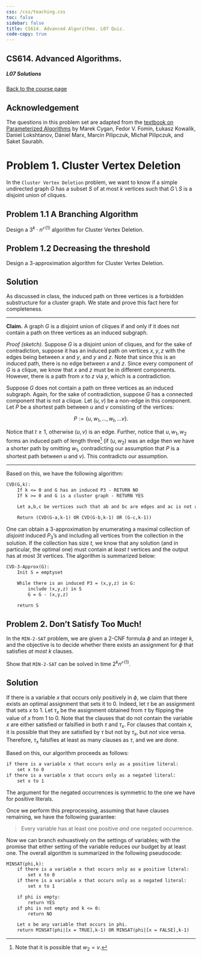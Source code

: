 ```yaml
---
css: /css/teaching.css
toc: false
sidebar: false
title: CS614. Advanced Algorithms. L07 Quiz.
code-copy: true
---
```


:::{.column-body-outset}

## CS614. Advanced Algorithms. 

##### L07 Solutions

[Back to the course page](../index.qmd)


:::{.callout-tip icon="false" minimal="true"}
# Acknowledgement

The questions in this problem set are adapted from the [textbook on Parameterized Algorithms](https://parameterized-algorithms.mimuw.edu.pl) by Marek Cygan, Fedor V. Fomin, Łukasz Kowalik, Daniel Lokshtanov, Dániel Marx, Marcin Pilipczuk, Michał Pilipczuk, and Saket Saurabh.
:::

:::{.callout-note icon="false"}

# Problem 1. Cluster Vertex Deletion

In the `Cluster Vertex Deletion` problem, we want to know if a simple undirected graph $G$ has a subset $S$ of at most $k$ vertices such that $G \setminus S$ is a disjoint union of cliques.


:::{.callout-note icon="false" minimal="true"}

# Problem 1.1 A Branching Algorithm

Design a $3^k \cdot n^{\mathcal{O}(1)}$ algorithm for Cluster Vertex Deletion.


:::

:::{.callout-note icon="false" minimal="true"}

# Problem 1.2 Decreasing the threshold

Design a $3$-approximation algorithm for Cluster Vertex Deletion.

:::

:::



:::{.callout-caution collapse="true" icon="false"} 

# Solution

As discussed in class, the induced path on three vertices is a forbidden substructure for a cluster graph. We state and prove this fact here for completeness.

---

**Claim.** A graph $G$ is a disjoint union of cliques if and only if it does not contain a path on three vertices as an induced subgraph.

_Proof (sketch)._ Suppose $G$ is a disjoint union of cliques, and for the sake of contradiction, suppose it has an induced path on vertices $x,y,z$ with the edges being between $x$ and $y$, and $y$ and $z$. Note that since this is an induced path, there is no edge between $x$ and $z$. Since every component of $G$ is a clique, we know that $x$ and $z$ must be in different components. However, there is a path from $x$ to $z$ via $y$, which is a contradiction.

Suppose $G$ does not contain a path on three vertices as an induced subgraph. Again, for the sake of contradiction, suppose $G$ has a connected component that is not a clique. Let $(u,v)$ be a non-edge in this component. Let $P$ be a shortest path between $u$ and $v$ consisting of the vertices:

$$P := \{u, w_1, \ldots, w_t, \ldots v\}.$$

Notice that $t \geqslant 1$, otherwise $(u,v)$ is an edge. Further, notice that $u, w_1, w_2$ forms an induced path of length three^[Note that it is possible that $w_2 = v$.] (if $(u,w_2)$ was an edge then we have a shorter path by omitting $w_1$, contradicting our assumption that $P$ is a shortest path between $u$ and $v$). This contradicts our assumption.

---

Based on this, we have the following algorithm:

```default
CVD(G,k):
    If k <= 0 and G has an induced P3 - RETURN NO
    If k >= 0 and G is a cluster graph - RETURN YES

    Let a,b,c be vertices such that ab and bc are edges and ac is not an edge.

    Return (CVD(G-a,k-1) OR CVD(G-b,k-1) OR (G-c,k-1))
```

One can obtain a $3$-approximation by enumerating a maximal collection of _disjoint_ induced $P_3$'s and including all vertices from the collection in the solution. If the collection has size $t$, we know that any solution (and in particular, the optimal one) must contain at _least_ $t$ vertices and the output has at most $3t$ vertices. The algorithm is summarized below:

```default
CVD-3-Approx(G):
    Init S = emptyset

    While there is an induced P3 = (x,y,z) in G:
        include (x,y,z) in S
        G = G - (x,y,z)

    return S
```
:::


:::{.callout-note icon="false"}

# Problem 2. Don't Satisfy Too Much!

In the `MIN-2-SAT` problem, we are given a 2-CNF formula $\phi$ and an integer $k$, and the objective is to decide whether there exists an assignment for $\phi$ that satisfies _at most_ $k$ clauses. 

Show that `MIN-2-SAT` can be solved in time $2^k n^{\mathcal{O}(1)}$.

:::



:::{.callout-caution collapse="true" icon="false"} 

# Solution

If there is a variable $x$ that occurs only positively in $\phi$, we claim that there exists an optimal assignment that sets it to $0$. Indeed, let $\tau$ be an assignment that sets $x$ to $1$. Let $\tau_x$ be the assignment obtained from $\tau$ by flipping the value of $x$ from $1$ to $0$. Note that the clauses that do not contain the variable $x$ are either satisfied or falsified in both $\tau$ and $\tau_x$. For clauses that contain $x$, it is possible that they are satisfied by $\tau$ but not by $\tau_x$, but _not_ vice versa. Therefore, $\tau_x$ falsifies at least as many clauses as $\tau$, and we are done.

Based on this, our algorithm proceeds as follows:

```default
if there is a variable x that occurs only as a positive literal:
    set x to 0
if there is a variable x that occurs only as a negated literal:
    set x to 1
```

The argument for the negated occurrences is symmetric to the one we have for positive literals.

Once we perform this preprocessing, assuming that have clauses remaining, we have the following guarantee:

> Every variable has at least one positive _and_ one negated occurrence.

Now we can branch exhuastively on the settings of variables; with the promise that either setting of the variable reduces our budget by at least one. The overall algorithm is summarized in the following pseudocode:

```default
MINSAT(phi,k):
    if there is a variable x that occurs only as a positive literal:
        set x to 0
    if there is a variable x that occurs only as a negated literal:
        set x to 1

    if phi is empty:
        return YES
    if phi is not empty and k <= 0:
        return NO

    Let x be any variable that occurs in phi.
    return MINSAT(phi|[x = TRUE],k-1) OR MINSAT(phi|[x = FALSE],k-1)
```

:::


:::